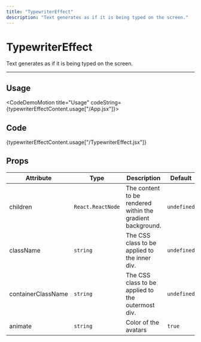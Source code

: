 ```yaml
---
title: "TypewriterEffect"
description: "Text generates as if it is being typed on the screen."
---
```



# TypewriterEffect

Text generates as if it is being typed on the screen.

---

## Usage

<CodeDemoMotion title="Usage" codeString={typewriterEffectContent.usage["/App.jsx"]}>
  <TypewriterEffectDemo />
</CodeDemoMotion>

## Code

<CodeTest className="jsx">
  {typewriterEffectContent.usage["/TypewriterEffect.jsx"]}
</CodeTest>

## Props

| Attribute          | Type              | Description                                                | Default     |
| ------------------ | ----------------- | ---------------------------------------------------------- | ----------- |
| children           | `React.ReactNode` | The content to be rendered within the gradient background. | `undefined` |
| className          | `string`          | The CSS class to be applied to the inner div.              | `undefined` |
| containerClassName | `string`          | The CSS class to be applied to the outermost div.          | `undefined` |
| animate            | `string`          | Color of the avatars                                       | `true`      |
```

